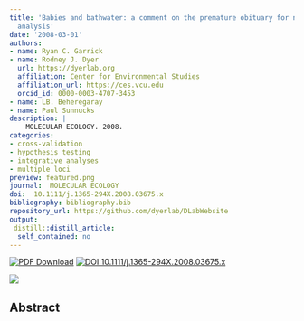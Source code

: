 ```yaml
---
title: 'Babies and bathwater: a comment on the premature obituary for nested clade phylogeographical
  analysis'
date: '2008-03-01'
authors:
- name: Ryan C. Garrick
- name: Rodney J. Dyer
  url: https://dyerlab.org
  affiliation: Center for Environmental Studies
  affiliation_url: https://ces.vcu.edu
  orcid_id: 0000-0003-4707-3453
- name: LB. Beheregaray
- name: Paul Sunnucks
description: |
    MOLECULAR ECOLOGY. 2008.  
categories: 
- cross-validation
- hypothesis testing
- integrative analyses
- multiple loci
preview: featured.png
journal:  MOLECULAR ECOLOGY
doi:  10.1111/j.1365-294X.2008.03675.x
bibliography: bibliography.bib
repository_url: https://github.com/dyerlab/DLabWebsite
output:
 distill::distill_article:
  self_contained: no
---
```


 [![PDF Download](https://img.shields.io/badge/PDF-21B02C.svg)](https://drive.google.com/open?id=0B0T81CzLjtfPSUZXWlloMDZEUW8) [![ DOI 10.1111/j.1365-294X.2008.03675.x](https://img.shields.io/badge/DOI-474747.svg)](https://doi.org/10.1111/j.1365-294X.2008.03675.x)

![]( featured.png )

## Abstract


